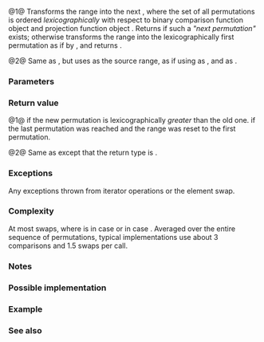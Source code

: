 {{cpp/ranges/title|next_permutation|next_permutation_result}}
{{cpp/algorithm/ranges/navbar}}
{{dcl begin}}
{{dcl header|algorithm}}
{{dcl h|Call signature}}
{{dcl|num=1|since=c++20|1=
template&lt; std::bidirectional_iterator I, std::sentinel_for&lt;I&gt; S,
          class Comp = ranges::less, class Proj = std::identity &gt;
requires std::sortable&lt;I, Comp, Proj&gt;
constexpr next_permutation_result&lt;I&gt;
    next_permutation( I first, S last, Comp comp = {}, Proj proj = {} );
}}
{{dcl|num=2|since=c++20|1=
template&lt; ranges::bidirectional_range R, class Comp = ranges::less,
          class Proj = std::identity &gt;
requires std::sortable&lt;ranges::iterator_t&lt;R&gt;, Comp, Proj&gt;
constexpr next_permutation_result&lt;ranges::borrowed_iterator_t&lt;R&gt;&gt;
    next_permutation( R&amp;&amp; r, Comp comp = {}, Proj proj = {} );
}}
{{dcl h|Helper type}}
{{dcl|since=c++20|num=3|1=
template&lt; class I &gt;
using next_permutation_result = ranges::in_found_result&lt;I&gt;;
}}
{{dcl end}}

@1@ Transforms the range {{range|first|last}} into the next {{enwiki|permutation}}, where the set of all permutations is ordered ''lexicographically'' with respect to binary comparison function object {{c|comp}} and projection function object {{c|proj}}. Returns {{c|{last, true} }} if such a ''"next permutation"'' exists; otherwise transforms the range into the lexicographically first permutation as if by {{c|ranges::sort(first, last, comp, proj)}}, and returns {{c|{last, false} }}.

@2@ Same as {{v|1}}, but uses {{c|r}} as the source range, as if using {{c|ranges::begin(r)}} as {{c|first}}, and {{c|ranges::end(r)}} as {{c|last}}.

{{cpp/ranges/niebloid}}

===Parameters===
{{par begin}}
{{par|first, last|the range of elements to ''permute''}}
{{par|r|the range of elements to ''permute''}}
{{par|comp|comparison function object which returns {{c|true}} if the first argument is ''less'' than the second}}
{{par|proj|projection to apply to the elements}}
{{par end}}

===Return value===
@1@ {{c|ranges::next_permutation_result&lt;I&gt;{last, true} }} if the new permutation is lexicographically ''greater'' than the old one. {{c|ranges::next_permutation_result&lt;I&gt;{last, false} }} if the last permutation was reached and the range was reset to the first permutation.

@2@ Same as {{v|1}} except that the return type is {{c|ranges::next_permutation_result&lt;ranges::borrowed_iterator_t&lt;R&gt;&gt;}}.

===Exceptions===
Any exceptions thrown from iterator operations or the element swap.

===Complexity===
At most {{mathjax-or|\(\scriptsize N/2\)|N / 2}} swaps, where {{mathjax-or|\(\scriptsize N\)|N}} is {{c|ranges::distance(first, last)}} in case {{v|1}} or {{c|ranges::distance(r)}} in case {{v|2}}. Averaged over the entire sequence of permutations, typical implementations use about 3 comparisons and 1.5 swaps per call.

===Notes===
{{cpp/algorithm/notes swap vectorization}}

===Possible implementation===
{{eq fun|1=
struct next_permutation_fn
{
    template&lt;std::bidirectional_iterator I, std::sentinel_for&lt;I&gt; S,
             class Comp = ranges::less, class Proj = std::identity&gt;
    requires std::sortable&lt;I, Comp, Proj&gt;
    constexpr ranges::next_permutation_result&lt;I&gt;
        operator()(I first, S last, Comp comp = {}, Proj proj = {}) const
    {
        // check that the sequence has at least two elements
        if (first == last)
            return {std::move(first), false};
        I i_last{ranges::next(first, last)};
        I i{i_last};
        if (first == --i)
            return {std::move(i_last), false};
        // main "permutating" loop
        for (;;)
        {
            I i1{i};
            if (std::invoke(comp, std::invoke(proj, *--i), std::invoke(proj, *i1)))
            {
                I j{i_last};
                while (!std::invoke(comp, std::invoke(proj, *i), std::invoke(proj, *--j)))
                {}
                std::iter_swap(i, j);
                std::reverse(i1, i_last);
                return {std::move(i_last), true};
            }
            // permutation "space" is exhausted
            if (i == first)
            {
                std::reverse(first, i_last);
                return {std::move(i_last), false};
            }
        }
    }

    template&lt;ranges::bidirectional_range R, class Comp = ranges::less,
             class Proj = std::identity&gt;
    requires std::sortable&lt;ranges::iterator_t&lt;R&gt;, Comp, Proj&gt;
    constexpr ranges::next_permutation_result&lt;ranges::borrowed_iterator_t&lt;R&gt;&gt;
        operator()(R&amp;&amp; r, Comp comp = {}, Proj proj = {}) const
    {
        return (*this)(ranges::begin(r), ranges::end(r),
                       std::move(comp), std::move(proj));
    }
};

inline constexpr next_permutation_fn next_permutation {};
}}

===Example===
{{example
|code=
#include &lt;algorithm&gt;
#include &lt;array&gt;
#include &lt;compare&gt;
#include &lt;functional&gt;
#include &lt;iostream&gt;
#include &lt;string&gt;

struct S
{
    char c;
    int i;
    auto operator&lt;=&gt;(const S&amp;) const = default;
    friend std::ostream&amp; operator&lt;&lt;(std::ostream&amp; os, const S&amp; s)
    {
        return os &lt;&lt; "{'" &lt;&lt; s.c &lt;&lt; "', " &lt;&lt; s.i &lt;&lt; "}";
    }
};

auto print = [](auto const&amp; v, char term = ' ')
{
    std::cout &lt;&lt; "{ ";
    for (const auto&amp; e : v)
        std::cout &lt;&lt; e &lt;&lt; ' ';
    std::cout &lt;&lt; '}' &lt;&lt; term;
};

int main()
{
    std::cout &lt;&lt; "Generate all permutations (iterators case):\n";
    std::string s{"abc"};
    do
    {
        print(s);
    }
    while (std::ranges::next_permutation(s.begin(), s.end()).found);

    std::cout &lt;&lt; "\n" "Generate all permutations (range case):\n";
    std::array a{'a', 'b', 'c'};
    do
    {
        print(a);
    }
    while (std::ranges::next_permutation(a).found);

    std::cout &lt;&lt; "\n" "Generate all permutations using comparator:\n";
    using namespace std::literals;
    std::array z{"█"s, "▄"s, "▁"s};
    do
    {
        print(z);
    }
    while (std::ranges::next_permutation(z, std::greater()).found);

    std::cout &lt;&lt; "\n" "Generate all permutations using projection:\n";
    std::array&lt;S, 3&gt; r{S{'A',3}, S{'B',2}, S{'C',1}&lt;!----&gt;};
    do
    {
        print(r, '\n');
    }
    while (std::ranges::next_permutation(r, {}, &amp;S::c).found);
}
|output=
Generate all permutations (iterators case):
{ a b c } { a c b } { b a c } { b c a } { c a b } { c b a }
Generate all permutations (range case):
{ a b c } { a c b } { b a c } { b c a } { c a b } { c b a }
Generate all permutations using comparator:
{ █ ▄ ▁ } { █ ▁ ▄ } { ▄ █ ▁ } { ▄ ▁ █ } { ▁ █ ▄ } { ▁ ▄ █ }
Generate all permutations using projection:
{ {'A', 3} {'B', 2} {'C', 1} }
{ {'A', 3} {'C', 1} {'B', 2} }
{ {'B', 2} {'A', 3} {'C', 1} }
{ {'B', 2} {'C', 1} {'A', 3} }
{ {'C', 1} {'A', 3} {'B', 2} }
{ {'C', 1} {'B', 2} {'A', 3} }
}}

===See also===
{{dsc begin}}
{{dsc inc|cpp/algorithm/ranges/dsc prev_permutation}}
{{dsc inc|cpp/algorithm/ranges/dsc is_permutation}}
{{dsc inc|cpp/algorithm/dsc next_permutation}}
{{dsc inc|cpp/algorithm/dsc prev_permutation}}
{{dsc inc|cpp/algorithm/dsc is_permutation}}
{{dsc end}}

{{langlinks|de|es|fr|it|ja|pt|ru|zh}}